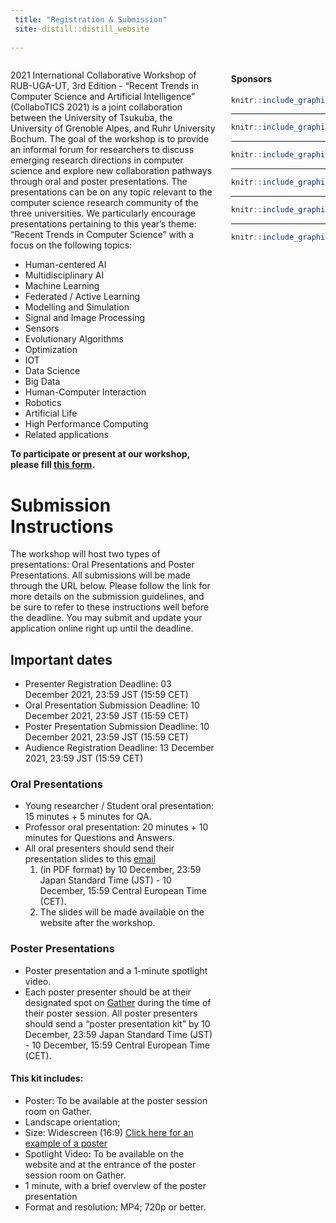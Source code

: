 ```yaml
---
 title: "Registration & Submission"
 site: distill::distill_website
 
---
```



<div style="width: 30%; float: right;">



#### Sponsors


```r
knitr::include_graphics("imgs/ut2.png")
```

-----

```r
knitr::include_graphics("imgs/uga2.png")
```

-----


```r
knitr::include_graphics("imgs/rub.png")
```

-----

```r
knitr::include_graphics("imgs/cnrs.png")
```

-----


```r
knitr::include_graphics("imgs/region.png")
```

-----


```r
knitr::include_graphics("imgs/c_air.png")
```


</div>


 
<div style="width: 65%; float: left;">

2021 International Collaborative Workshop of RUB-UGA-UT, 3rd Edition - "Recent Trends in Computer Science and Artificial Intelligence" (CollaboTICS 2021) is a joint collaboration between the University of Tsukuba, the University of Grenoble Alpes, and Ruhr University Bochum. The goal of the workshop is to provide an informal forum for researchers to discuss emerging research directions in computer science and explore new collaboration pathways through oral and poster presentations. The presentations can be on any topic relevant to the computer science research community of the three universities. We particularly encourage presentations pertaining to this year's theme: "Recent Trends in Computer Science" with a focus on the following topics: 

  - Human-centered AI
  - Multidisciplinary AI
  - Machine Learning
  - Federated / Active Learning
  - Modelling and Simulation
  - Signal and Image Processing
  - Sensors
  - Evolutionary Algorithms
  - Optimization
  - IOT
  - Data Science
  - Big Data
  - Human-Computer Interaction
  - Robotics
  - Artificial Life
  - High Performance Computing 
  - Related applications
  


**To participate or present at our workshop, please fill [this form](https://forms.gle/Tp8p1oDUEjfK3VSn6).**

# Submission Instructions

The workshop will host two types of presentations: Oral Presentations and Poster Presentations. All submissions will be made through the URL below. Please follow the link for more details on the submission guidelines, and be sure to refer to these instructions well before the deadline. You may submit and update your application online right up until the deadline.

## Important dates

- Presenter Registration Deadline: 03 December 2021, 23:59 JST (15:59 CET)
- Oral Presentation Submission Deadline: 10 December 2021, 23:59 JST (15:59 CET)
- Poster Presentation Submission Deadline: 10 December 2021, 23:59 JST (15:59 CET)
- Audience Registration Deadline: 13 December 2021, 23:59 JST (15:59 CET)


### Oral Presentations

  -  Young researcher / Student oral presentation: 15 minutes + 5 minutes for QA.
  -  Professor oral presentation: 20 minutes + 10 minutes for Questions and Answers.
  - All oral presenters should send their presentation slides to this [email](CollaboTICS2021@gmail.com)
      1. (in PDF format) by 10 December, 23:59 Japan Standard Time (JST) - 10 December, 15:59 Central European Time (CET). 
      2. The slides will be made available on the website after the workshop.

### Poster Presentations

  - Poster presentation and a 1-minute spotlight video.
  - Each poster presenter should be at their designated spot on [Gather](https://gather.town/) during the time of their poster session. All poster presenters should send a "poster presentation kit" by 10 December, 23:59 Japan Standard Time (JST) - 10 December, 15:59 Central European Time (CET). 

#### This kit includes:

  - Poster: To be available at the poster session room on Gather. 
  - Landscape orientation;
  - Size: Widescreen (16:9) [Click here for an example of a poster](https://drive.google.com/file/d/1uO2CIA6ypEXUsjyD2baO9UW65oNPbdVz/view?usp=sharing)
  - Spotlight Video: To be available on the website and at the entrance of the poster session room on Gather.
  - 1 minute, with a brief overview of the poster presentation
  - Format and resolution: MP4; 720p or better.


</div>